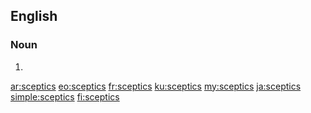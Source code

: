 ==English==

===Noun===
{{head|en|noun plural form}}

# {{plural of|sceptic|lang=en}}

[[ar:sceptics]]
[[eo:sceptics]]
[[fr:sceptics]]
[[ku:sceptics]]
[[my:sceptics]]
[[ja:sceptics]]
[[simple:sceptics]]
[[fi:sceptics]]